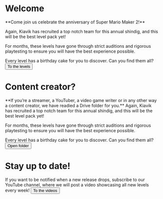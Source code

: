 
# Welcome

<Card>
**Come join us celebrate the anniversary of Super Mario Maker 2!**

Again, Kiavik has recruited a top notch team for this annual shindig, and this will be the best level pack yet!

For months, these levels have gone through strict auditions and rigorous playtesting to ensure you will have the best experience possible. 

Every level has a birthday cake for you to discover. Can you find them all?
<Button primary icon="arrow-right">To the levels</Button>
</Card>

# Content creator?
<Card>
**If you’re a streamer, a YouTuber, a video game writer or in any other way a content creator, we have readied a Drive folder for you.**
Again, Kiavik has recruited a top notch team for this annual shindig, and this will be the best level pack yet!

For months, these levels have gone through strict auditions and rigorous playtesting to ensure you will have the best experience possible. 

Every level has a birthday cake for you to discover. Can you find them all?
<Button icon="folder">Open folder</Button>
</Card>

# Stay up to date!
<Card>
If you want to be notified when a new release drops, subscribe to our YouTube channel, where we will post a video showcasing all new levels every week!
<Button icon="playbutton">To the videos</Button>
</Card>
